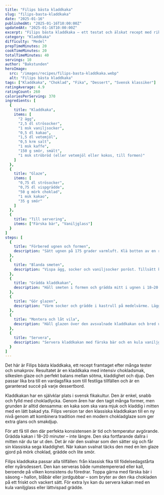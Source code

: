 ```yaml
---
title: "Filips bästa kladdkaka"
slug: "filips-basta-kladdkaka"
date: "2025-01-16"
publishedAt: "2025-01-16T10:00:00Z"
updatedAt: "2025-01-16T10:00:00Z"
excerpt: "Filips bästa kladdkaka – ett testat och älskat recept med rik chokladsmak, len glaze och perfekt kladdig konsistens. Den ultimata svenska chokladdesserten!"
category: "Kladdkaka"
difficulty: "Medel"
prepTimeMinutes: 20
cookTimeMinutes: 20
totalTimeMinutes: 40
servings: 10
author: "Bakstunden"
heroImage:
  src: "/images/recipes/filips-basta-kladdkaka.webp"
  alt: "Filips bästa kladdkaka"
tags: ["Kladdkaka", "Choklad", "Fika", "Dessert", "Svensk klassiker"]
ratingAverage: 4.9
ratingCount: 260
caloriesPerServing: 370
ingredients: [
  {
    title: "Kladdkaka",
    items: [
      "2 ägg",
      "2,5 dl strösocker",
      "1 msk vaniljsocker",
      "0,5 dl kakao",
      "1,5 dl vetemjöl",
      "0,5 krm salt",
      "1 msk kaffe",
      "150 g smör, smält",
      "1 msk ströbröd (eller vetemjöl eller kokos, till formen)"
    ]
  },
  {
    title: "Glaze",
    items: [
      "0,75 dl strösocker",
      "0,75 dl vispgrädde",
      "50 g mörk choklad",
      "1 msk kakao",
      "35 g smör"
    ]
  },
  {
    title: "Till servering",
    items: ["Färska bär", "Vaniljglass"]
  }
]
steps: [
  {
    title: "Förbered ugnen och formen",
    description: "Sätt ugnen på 175 grader varmluft. Klä botten av en rund form (22 cm) med bakplåtspapper och smörj samt bröa formen lätt."
  },
  {
    title: "Blanda smeten",
    description: "Vispa ägg, socker och vaniljsocker poröst. Tillsätt kakao, mjöl, salt och kaffe. Vispa till en jämn smet. Häll i det smälta smöret och rör om."
  },
  {
    title: "Grädda kladdkakan",
    description: "Häll smeten i formen och grädda mitt i ugnen i 18–20 minuter. Kakan ska fortfarande vara kladdig i mitten. Låt svalna något."
  },
  {
    title: "Gör glazen",
    description: "Värm socker och grädde i kastrull på medelvärme. Lägg i chokladen och rör tills den smält. Tillsätt kakao och rör slätt. Klicka i smöret och rör tills allt blandats ordentligt."
  },
  {
    title: "Montera och låt vila",
    description: "Häll glazen över den avsvalnade kladdkakan och bred ut den jämnt. Låt stå i kylskåp minst 1 timme innan servering."
  },
  {
    title: "Servera",
    description: "Servera kladdkakan med färska bär och en kula vaniljglass för en komplett dessert."
  }
]
---
```


Det här är Filips bästa kladdkaka, ett recept framtaget efter många tester och smakprov. Resultatet är en kladdkaka med intensiv chokladsmak, silkeslen glaze och perfekt balans mellan sötma, kladdighet och djup. Den passar lika bra till en vardagsfika som till festliga tillfällen och är en garanterad succé på varje dessertbord.

Kladdkakan har en självklar plats i svensk fikakultur. Den är enkel, snabb och fylld med chokladlycka. Genom åren har den tagit många former, men grunden är alltid densamma: en kaka som ska vara mjuk och kladdig i mitten med en lätt bakad yta. Filips version tar den klassiska kladdkakan till en ny nivå genom att kombinera tradition med en modern chokladglaze som ger extra glans och smakdjup.

För att få till den där perfekta konsistensen är tid och temperatur avgörande. Grädda kakan i 18–20 minuter – inte längre. Den ska fortfarande dallra i mitten när du tar ut den. Det är när den svalnar som den sätter sig och får sin klassiska sega kladdighet. När kakan svalnat täcks den med en len glaze gjord på mörk choklad, grädde och lite smör.

Filips kladdkaka passar alla tillfällen: från klassisk fika till födelsedagstårta eller nyårsdessert. Den kan serveras både rumstempererad eller kall, beroende på vilken konsistens du föredrar. Toppa gärna med färska bär i säsong – hallon, blåbär eller jordgubbar – som bryter av den rika chokladen på ett friskt och vackert sätt. För extra lyx kan du servera kakan med en kula vaniljglass eller lättvispad grädde.
